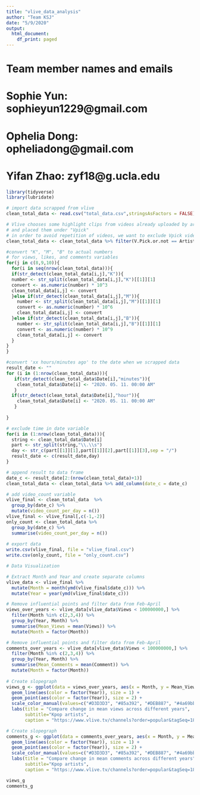 ```yaml
---
title: "vlive_data_analysis"
author: "Team KSJ"
date: "5/9/2020"
output:
  html_document:
    df_print: paged
---
```


# Team member names and emails

# Sophie Yun: sophieyun1229@gmail.com
# Ophelia Dong: opheliadong@gmail.com
# Yifan Zhao: zyf18@g.ucla.edu


```r
library(tidyverse)
library(lubridate)
```


```r
# import data scrapped from vlive
clean_total_data <- read.csv("total_data.csv",stringsAsFactors = FALSE)

# Vlive chooses some highlight clips from videos already uploaded by artists
# and placed them under "Vpick"
# in order to avoid repetition of videos, we want to exclude Vpick videos
clean_total_data <- clean_total_data %>% filter(V.Pick.or.not == Artist)

#convert "K", "M", "B" to actual numbers
# for views, likes, and comments variables
for(j in c(8,9,10)){
  for(i in seq(nrow(clean_total_data))){
  if(str_detect(clean_total_data[i,j],"K")){
  number <- str_split(clean_total_data[i,j],"K")[[1]][1]
  convert <- as.numeric(number) * 10^3
  clean_total_data[i,j] <- convert
  }else if(str_detect(clean_total_data[i,j],"M")){
    number <- str_split(clean_total_data[i,j],"M")[[1]][1]
    convert <- as.numeric(number) * 10^6
    clean_total_data[i,j] <- convert
  }else if(str_detect(clean_total_data[i,j],"B")){
    number <- str_split(clean_total_data[i,j],"B")[[1]][1]
    convert <- as.numeric(number) * 10^9
    clean_total_data[i,j] <- convert
  }
}
}

#convert 'xx hours/minutes ago' to the date when we scrapped data
result_date <- ""
for (i in (1:nrow(clean_total_data))){
   if(str_detect(clean_total_data$Date[i],"minutes")){
    clean_total_data$Date[i] <- "2020. 05. 11. 00:00 AM"
   }
  if(str_detect(clean_total_data$Date[i],"hour")){
    clean_total_data$Date[i] <- "2020. 05. 11. 00:00 AM"
   }
  
}

# exclude time in date variable
for(i in (1:nrow(clean_total_data))){
  string <- clean_total_data$Date[i]
  part <- str_split(string,"\\.\\s")
  day <- str_c(part[[1]][1],part[[1]][2],part[[1]][3],sep = "/")
  result_date <- c(result_date,day)
}

# append result to data frame
date_c <- result_date[2:(nrow(clean_total_data)+1)]
clean_total_data <- clean_total_data %>% add_column(date_c = date_c)

# add video_count variable
vlive_final <- clean_total_data  %>%
  group_by(date_c) %>% 
  mutate(video_count_per_day = n()) 
vlive_final <- vlive_final[,c(-1,-2)]
only_count <- clean_total_data %>%
  group_by(date_c) %>%
  summarise(video_count_per_day = n())
  
# export data
write.csv(vlive_final, file = "vlive_final.csv")  
write.csv(only_count, file = "only_count.csv")
```



```r
# Data Visualization

# Extract Month and Year and create separate columns
vlive_data <- vlive_final %>% 
  mutate(Month = month(ymd(vlive_final$date_c))) %>% 
  mutate(Year = year(ymd(vlive_final$date_c)))

# Remove influential points and filter data from Feb-April
views_over_years <- vlive_data[vlive_data$Views < 100000000,] %>%
  filter(Month %in% c(2,3,4)) %>% 
  group_by(Year, Month) %>% 
  summarise(Mean_Views = mean(Views)) %>% 
  mutate(Month = factor(Month)) 

# Remove influential points and filter data from Feb-April
comments_over_years <- vlive_data[vlive_data$Views < 100000000,] %>%
  filter(Month %in% c(2,3,4)) %>% 
  group_by(Year, Month) %>% 
  summarise(Mean_Comments = mean(Comment)) %>% 
  mutate(Month = factor(Month)) 
  
# Create slopegraph
views_g <- ggplot(data = views_over_years, aes(x = Month, y = Mean_Views, group = Year)) +
  geom_line(aes(color = factor(Year)), size = 1) +
  geom_point(aes(color = factor(Year)), size = 2) +
  scale_color_manual(values=c("#D3D3D3", "#85a392", "#DEB887", "#4a69bb", "red"))+
  labs(title = "Compare change in mean views across different years",
       subtitle="Kpop artists", 
       caption = "https://www.vlive.tv/channels?order=popular&tagSeq=18")

# Create slopegraph
comments_g <- ggplot(data = comments_over_years, aes(x = Month, y = Mean_Comments, group = Year)) +
  geom_line(aes(color = factor(Year)), size = 1) +
  geom_point(aes(color = factor(Year)), size = 2) +
  scale_color_manual(values=c("#D3D3D3", "#85a392", "#DEB887", "#4a69bb", "red"))+
  labs(title = "Compare change in mean comments across different years",
       subtitle="Kpop artists", 
       caption = "https://www.vlive.tv/channels?order=popular&tagSeq=18")

views_g
comments_g
```


